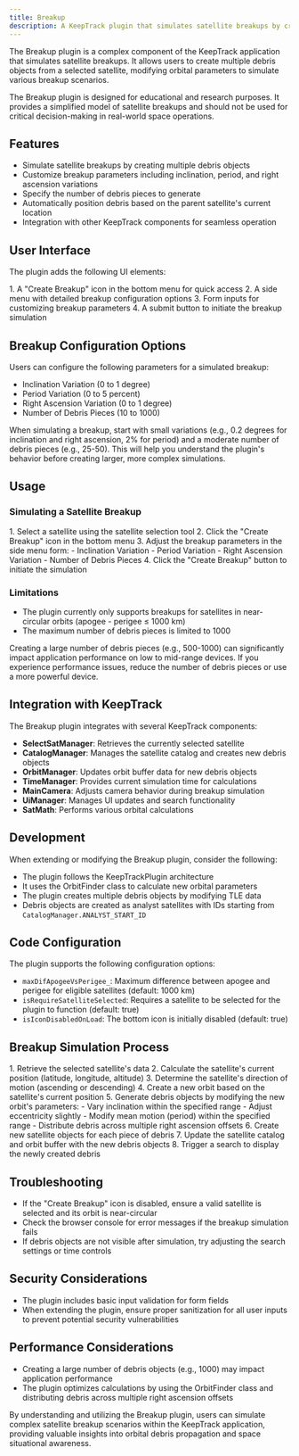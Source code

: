 ```yaml
---
title: Breakup
description: A KeepTrack plugin that simulates satellite breakups by creating multiple debris objects.
---
```



The Breakup plugin is a complex component of the KeepTrack application that simulates satellite breakups. It allows users to create multiple debris objects from a selected satellite, modifying orbital parameters to simulate various breakup scenarios.

<Aside type="danger">
  The Breakup plugin is designed for educational and research purposes. It provides a simplified model of satellite breakups and should not be used for critical decision-making in real-world space operations.
</Aside>

## Features

- Simulate satellite breakups by creating multiple debris objects
- Customize breakup parameters including inclination, period, and right ascension variations
- Specify the number of debris pieces to generate
- Automatically position debris based on the parent satellite's current location
- Integration with other KeepTrack components for seamless operation

## User Interface

The plugin adds the following UI elements:

<Steps>
1. A "Create Breakup" icon in the bottom menu for quick access
2. A side menu with detailed breakup configuration options
3. Form inputs for customizing breakup parameters
4. A submit button to initiate the breakup simulation
</Steps>

## Breakup Configuration Options

Users can configure the following parameters for a simulated breakup:

- Inclination Variation (0 to 1 degree)
- Period Variation (0 to 5 percent)
- Right Ascension Variation (0 to 1 degree)
- Number of Debris Pieces (10 to 1000)

<Aside type="tip">
  When simulating a breakup, start with small variations (e.g., 0.2 degrees for inclination and right ascension, 2% for period) and a moderate number of debris pieces (e.g., 25-50). This will help you understand the plugin's behavior before creating larger, more complex simulations.
</Aside>

## Usage

### Simulating a Satellite Breakup

<Steps>
1. Select a satellite using the satellite selection tool
2. Click the "Create Breakup" icon in the bottom menu
3. Adjust the breakup parameters in the side menu form:
   - Inclination Variation
   - Period Variation
   - Right Ascension Variation
   - Number of Debris Pieces
4. Click the "Create Breakup" button to initiate the simulation
</Steps>

### Limitations

- The plugin currently only supports breakups for satellites in near-circular orbits (apogee - perigee ≤ 1000 km)
- The maximum number of debris pieces is limited to 1000

<Aside type="caution">
  Creating a large number of debris pieces (e.g., 500-1000) can significantly impact application performance on low to mid-range devices. If you experience performance issues, reduce the number of debris pieces or use a more powerful device.
</Aside>

## Integration with KeepTrack

The Breakup plugin integrates with several KeepTrack components:

- **SelectSatManager**: Retrieves the currently selected satellite
- **CatalogManager**: Manages the satellite catalog and creates new debris objects
- **OrbitManager**: Updates orbit buffer data for new debris objects
- **TimeManager**: Provides current simulation time for calculations
- **MainCamera**: Adjusts camera behavior during breakup simulation
- **UiManager**: Manages UI updates and search functionality
- **SatMath**: Performs various orbital calculations

## Development

When extending or modifying the Breakup plugin, consider the following:

- The plugin follows the KeepTrackPlugin architecture
- It uses the OrbitFinder class to calculate new orbital parameters
- The plugin creates multiple debris objects by modifying TLE data
- Debris objects are created as analyst satellites with IDs starting from `CatalogManager.ANALYST_START_ID`

## Code Configuration

The plugin supports the following configuration options:

- `maxDifApogeeVsPerigee_`: Maximum difference between apogee and perigee for eligible satellites (default: 1000 km)
- `isRequireSatelliteSelected`: Requires a satellite to be selected for the plugin to function (default: true)
- `isIconDisabledOnLoad`: The bottom icon is initially disabled (default: true)

## Breakup Simulation Process

<Steps>
1. Retrieve the selected satellite's data
2. Calculate the satellite's current position (latitude, longitude, altitude)
3. Determine the satellite's direction of motion (ascending or descending)
4. Create a new orbit based on the satellite's current position
5. Generate debris objects by modifying the new orbit's parameters:
   - Vary inclination within the specified range
   - Adjust eccentricity slightly
   - Modify mean motion (period) within the specified range
   - Distribute debris across multiple right ascension offsets
6. Create new satellite objects for each piece of debris
7. Update the satellite catalog and orbit buffer with the new debris objects
8. Trigger a search to display the newly created debris
</Steps>

## Troubleshooting

- If the "Create Breakup" icon is disabled, ensure a valid satellite is selected and its orbit is near-circular
- Check the browser console for error messages if the breakup simulation fails
- If debris objects are not visible after simulation, try adjusting the search settings or time controls

## Security Considerations

- The plugin includes basic input validation for form fields
- When extending the plugin, ensure proper sanitization for all user inputs to prevent potential security vulnerabilities

## Performance Considerations

- Creating a large number of debris objects (e.g., 1000) may impact application performance
- The plugin optimizes calculations by using the OrbitFinder class and distributing debris across multiple right ascension offsets

By understanding and utilizing the Breakup plugin, users can simulate complex satellite breakup scenarios within the KeepTrack application, providing valuable insights into orbital debris propagation and space situational awareness.
